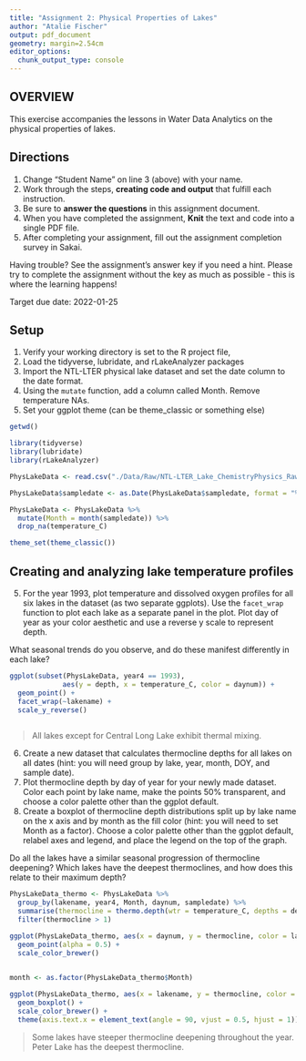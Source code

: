 ```yaml
---
title: "Assignment 2: Physical Properties of Lakes"
author: "Atalie Fischer"
output: pdf_document
geometry: margin=2.54cm
editor_options: 
  chunk_output_type: console
---
```


## OVERVIEW

This exercise accompanies the lessons in Water Data Analytics on the physical properties of lakes. 

## Directions
1. Change "Student Name" on line 3 (above) with your name.
2. Work through the steps, **creating code and output** that fulfill each instruction.
3. Be sure to **answer the questions** in this assignment document.
4. When you have completed the assignment, **Knit** the text and code into a single PDF file.
5. After completing your assignment, fill out the assignment completion survey in Sakai. 

Having trouble? See the assignment's answer key if you need a hint. Please try to complete the assignment without the key as much as possible - this is where the learning happens!

Target due date: 2022-01-25

## Setup

1. Verify your working directory is set to the R project file, 
2. Load the tidyverse, lubridate, and rLakeAnalyzer packages
3. Import the NTL-LTER physical lake dataset and set the date column to the date format. 
4. Using the `mutate` function, add a column called Month. Remove temperature NAs.
5. Set your ggplot theme (can be theme_classic or something else)

```r
getwd()

library(tidyverse)
library(lubridate)
library(rLakeAnalyzer)

PhysLakeData <- read.csv("./Data/Raw/NTL-LTER_Lake_ChemistryPhysics_Raw.csv")

PhysLakeData$sampledate <- as.Date(PhysLakeData$sampledate, format = "%m/%d/%y")

PhysLakeData <- PhysLakeData %>% 
  mutate(Month = month(sampledate)) %>% 
  drop_na(temperature_C)

theme_set(theme_classic())
```

## Creating and analyzing lake temperature profiles

5. For the year 1993, plot temperature and dissolved oxygen profiles for all six lakes in the dataset (as two separate ggplots). Use the `facet_wrap` function to plot each lake as a separate panel in the plot. Plot day of year as your color aesthetic and use a reverse y scale to represent depth. 

What seasonal trends do you observe, and do these manifest differently in each lake?

```r
ggplot(subset(PhysLakeData, year4 == 1993), 
             aes(y = depth, x = temperature_C, color = daynum)) +
  geom_point() +
  facet_wrap(~lakename) +
  scale_y_reverse()
  
```

> All lakes except for Central Long Lake exhibit thermal mixing. 

6. Create a new dataset that calculates thermocline depths for all lakes on all dates (hint: you will need group by lake, year, month, DOY, and sample date).
7. Plot thermocline depth by day of year for your newly made dataset. Color each point by lake name, make the points 50% transparent, and choose a color palette other than the ggplot default. 
8. Create a boxplot of thermocline depth distributions split up by lake name on the x axis and by month as the fill color (hint: you will need to set Month as a factor). Choose a color palette other than the ggplot default, relabel axes and legend, and place the legend on the top of the graph.

Do all the lakes have a similar seasonal progression of thermocline deepening? Which lakes have the deepest thermoclines, and how does this relate to their maximum depth? 

```r
PhysLakeData_thermo <- PhysLakeData %>%
  group_by(lakename, year4, Month, daynum, sampledate) %>%
  summarise(thermocline = thermo.depth(wtr = temperature_C, depths = depth, seasonal = FALSE)) %>%
  filter(thermocline > 1)

ggplot(PhysLakeData_thermo, aes(x = daynum, y = thermocline, color = lakename)) +
  geom_point(alpha = 0.5) +
  scale_color_brewer()
  

month <- as.factor(PhysLakeData_thermo$Month)

ggplot(PhysLakeData_thermo, aes(x = lakename, y = thermocline, color = month)) +
  geom_boxplot() +
  scale_color_brewer() +
  theme(axis.text.x = element_text(angle = 90, vjust = 0.5, hjust = 1))

```

> Some lakes have steeper thermocline deepening throughout the year. Peter Lake has the deepest thermocline. 
